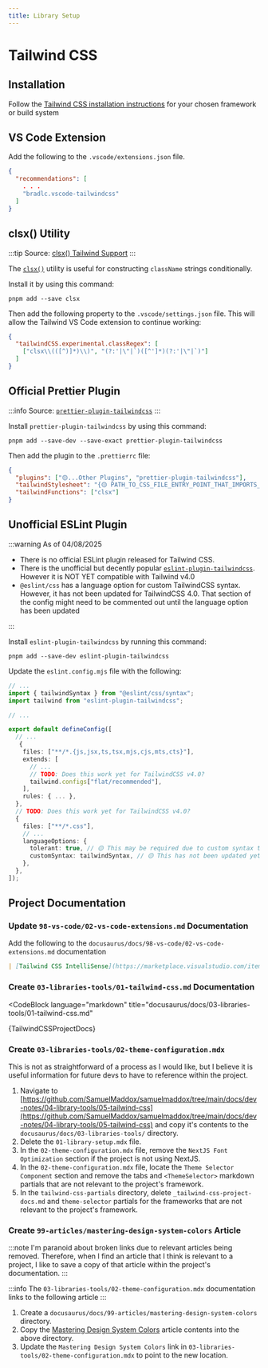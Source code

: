 ```yaml
---
title: Library Setup
---
```



# Tailwind CSS

## Installation

Follow the [Tailwind CSS installation instructions](https://tailwindcss.com/docs/installation/framework-guides) for your chosen framework or build system

## VS Code Extension

Add the following to the `.vscode/extensions.json` file.

```json
{
  "recommendations": [
    . . .
    "bradlc.vscode-tailwindcss"
  ]
}
```

## clsx() Utility

:::tip
Source: [clsx() Tailwind Support](https://github.com/lukeed/clsx?tab=readme-ov-file#tailwind-support)
:::

The [`clsx()`](https://github.com/lukeed/clsx) utility is useful for constructing `className` strings conditionally.

Install it by using this command:

```terminal
pnpm add --save clsx
```

Then add the following property to the `.vscode/settings.json` file. This will allow the Tailwind VS Code extension to continue working:

```json
{
  "tailwindCSS.experimental.classRegex": [
    ["clsx\\(([^)]*)\\)", "(?:'|\"|`)([^']*)(?:'|\"|`)"]
  ]
}
```

## Official Prettier Plugin

:::info
Source: [`prettier-plugin-tailwindcss`](https://www.npmjs.com/package/prettier-plugin-tailwindcss)
:::

Install `prettier-plugin-tailwindcss` by using this command:

```terminal
pnpm add --save-dev --save-exact prettier-plugin-tailwindcss
```

Then add the plugin to the `.prettierrc` file:

```json
{
  "plugins": ["🟡...Other Plugins", "prettier-plugin-tailwindcss"],
  "tailwindStylesheet": "{🟡 PATH_TO_CSS_FILE_ENTRY_POINT_THAT_IMPORTS_TAILWIND}",
  "tailwindFunctions": ["clsx"]
}
```

## Unofficial ESLint Plugin

:::warning
As of 04/08/2025

- There is no official ESLint plugin released for Tailwind CSS.
- There is the unofficial but decently popular [`eslint-plugin-tailwindcss`](https://www.npmjs.com/package/eslint-plugin-tailwindcss). However it is NOT YET compatible with Tailwind v4.0
- `@eslint/css` has a language option for custom TailwindCSS syntax. However, it has not been updated for TailwindCSS 4.0. That section of the config might need to be commented out until the language option has been updated

:::

Install `eslint-plugin-tailwindcss` by running this command:

```terminal
pnpm add --save-dev eslint-plugin-tailwindcss
```

Update the `eslint.config.mjs` file with the following:

```ts
// ...
import { tailwindSyntax } from "@eslint/css/syntax";
import tailwind from "eslint-plugin-tailwindcss";

// ...

export default defineConfig([
  // ...
   {
    files: ["**/*.{js,jsx,ts,tsx,mjs,cjs,mts,cts}"],
    extends: [
      // ...
      // TODO: Does this work yet for TailwindCSS v4.0?
      tailwind.configs["flat/recommended"],
    ],
    rules: { ... },
  },
  // TODO: Does this work yet for TailwindCSS v4.0?
  {
    files: ["**/*.css"],
    // ...
    languageOptions: {
      tolerant: true, // 🟡 This may be required due to custom syntax that TailwindCSS uses
      customSyntax: tailwindSyntax, // 🟡 This has not been updated yet for TailwindCSS v4.0
    },
  },
]);
```

## Project Documentation

### Update `98-vs-code/02-vs-code-extensions.md` Documentation

Add the following to the `docusaurus/docs/98-vs-code/02-vs-code-extensions.md` documentation

```md title="docusaurus/docs/98-vs-code/02-vs-code-extensions.md"
| [Tailwind CSS IntelliSense](https://marketplace.visualstudio.com/items?itemName=bradlc.vscode-tailwindcss) | Enhances the Tailwind development experience by providing Visual Studio Code users with advanced features such as autocomplete, syntax highlighting, and linting |
```

### Create `03-libraries-tools/01-tailwind-css.md` Documentation

<CodeBlock
  language="markdown"
  title="docusaurus/docs/03-libraries-tools/01-tailwind-css.md"
>
  {TailwindCSSProjectDocs}
</CodeBlock>

### Create `03-libraries-tools/02-theme-configuration.mdx`

This is not as straightforward of a process as I would like, but I believe it is useful information for future devs to have to reference within the project.

1. Navigate to [https://github.com/SamuelMaddox/samuelmaddox/tree/main/docs/dev-notes/04-library-tools/05-tailwind-css](https://github.com/SamuelMaddox/samuelmaddox/tree/main/docs/dev-notes/04-library-tools/05-tailwind-css) and copy it's contents to the `docusaurus/docs/03-libraries-tools/` directory.
2. Delete the `01-library-setup.mdx` file.
3. In the `02-theme-configuration.mdx` file, remove the `NextJS Font Optimization` section if the project is not using NextJS.
4. In the `02-theme-configuration.mdx` file, locate the `Theme Selector Component` section and remove the tabs and `<ThemeSelector>` markdown partials that are not relevant to the project's framework.
5. In the `tailwind-css-partials` directory, delete `_tailwind-css-project-docs.md` and `theme-selector` partials for the frameworks that are not relevant to the project's framework.

### Create `99-articles/mastering-design-system-colors` Article

:::note
I'm paranoid about broken links due to relevant articles being removed. Therefore, when I find an article that I think is relevant to a project, I like to save a copy of that article within the project's documentation.
:::

:::info
The `03-libraries-tools/02-theme-configuration.mdx` documentation links to the following article
:::

1. Create a `docusaurus/docs/99-articles/mastering-design-system-colors` directory.
2. Copy the [Mastering Design System Colors](https://github.com/SamuelMaddox/samuelmaddox/tree/main/docs/articles/mastering-design-system-colors) article contents into the above directory.
3. Update the `Mastering Design System Colors` link in `03-libraries-tools/02-theme-configuration.mdx` to point to the new location.
